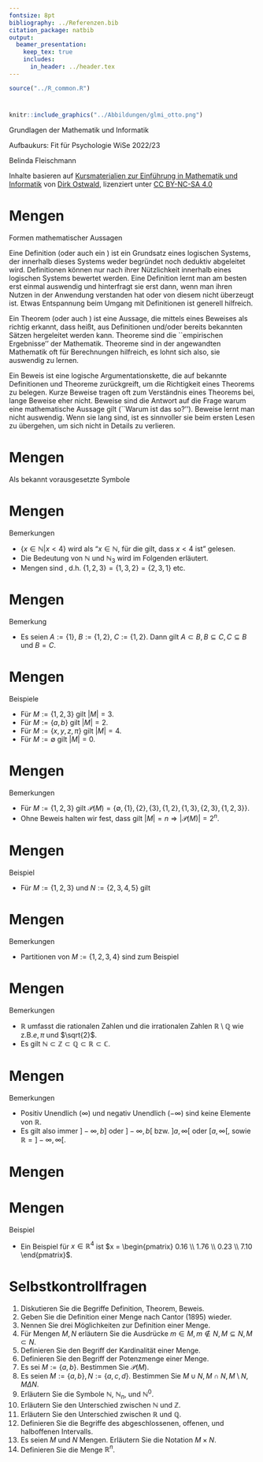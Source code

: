 ```yaml
---
fontsize: 8pt
bibliography: ../Referenzen.bib
citation_package: natbib
output:
  beamer_presentation:
    keep_tex: true
    includes:
      in_header: ../header.tex
---
```



```r
source("../R_common.R")
```

#  {.plain}
\center
```r
knitr::include_graphics("../Abbildungen/glmi_otto.png")
```

\vspace{2mm}

\huge
Grundlagen der Mathematik und Informatik
\vspace{6mm}

\Large
Aufbaukurs: Fit für Psychologie WiSe 2022/23

\vspace{6mm}
\large
Belinda Fleischmann


\vspace{3mm}
\scriptsize
Inhalte basieren auf [Kursmaterialien zur Einführung in Mathematik und Informatik](https://www.ipsy.ovgu.de/Institut/Abteilungen+des+Institutes/Methodenlehre+I+_+Experimentelle+und+Neurowissenschaftliche+Psychologie/Lehre/Wintersemester+2022/Grundlagen+der+Mathematik+und+Informatik.html) von [Dirk Ostwald](https://www.ipsy.ovgu.de/Institut/Abteilungen+des+Institutes/Methodenlehre+I+_+Experimentelle+und+Neurowissenschaftliche+Psychologie/Team/Dirk+Ostwald.html), lizenziert unter [CC BY-NC-SA 4.0](https://creativecommons.org/licenses/by-sa/4.0/deed.de)


#  {.plain}

\vfill
\center
\huge
\textcolor{black}{(1) Mengen}
\vfill


# Mengen

Formen mathematischer Aussagen

\small
\textbf{Definition.} Eine Definition (oder auch ein \textit{Axiom}) ist ein 
Grundsatz eines logischen Systems, der innerhalb dieses Systems weder begründet 
noch deduktiv abgeleitet wird. Definitionen können nur nach ihrer Nützlichkeit 
innerhalb eines logischen Systems bewertet werden. Eine Definition lernt man am 
besten erst einmal auswendig und hinterfragt sie erst dann, wenn man ihren Nutzen 
in der Anwendung verstanden hat oder von diesem nicht überzeugt ist. Etwas Entspannung
beim Umgang mit Definitionen ist generell hilfreich.
\vspace{3mm}

\textbf{Theorem.} Ein Theorem (oder auch \textit{Satz}) ist eine Aussage, die 
mittels eines Beweises als richtig erkannt, dass heißt, aus Definitionen und/oder
bereits bekannten Sätzen hergeleitet werden kann. Theoreme sind die ``empirischen Ergebnisse'' 
der Mathematik. Theoreme sind in der angewandten Mathematik oft für Berechnungen
hilfreich, es lohnt sich also, sie auswendig zu lernen.
\vspace{3mm}

\textbf{Beweis.} Ein Beweis ist eine logische Argumentationskette, die auf bekannte
Definitionen und Theoreme zurückgreift, um die Richtigkeit eines Theorems zu belegen. 
Kurze Beweise tragen oft zum Verständnis eines Theorems bei, lange Beweise eher nicht.
Beweise sind die Antwort auf die Frage warum eine mathematische Aussage gilt 
(``Warum ist das so?''). Beweise lernt man nicht auswendig. Wenn sie lang sind, 
ist es sinnvoller sie beim ersten Lesen zu übergehen, um sich nicht in Details zu 
verlieren. 

# Mengen
Als bekannt vorausgesetzte Symbole
\vspace{5mm}

\begin{table}
\centering
\renewcommand{\arraystretch}{1.5}
\begin{tabular}{ll|ll}
$A := B$ 
& A ist definiert als B 
& $A = B$ 
& A ist gleich B 
\\\hline 
$A \Leftrightarrow B$ 
& A ist äquivalent mit B 
& $A \Rightarrow B$ 
& Aus A folgt B  
\\\hline 
$a < b$
& a ist kleiner als b
& $a \le b$
& a ist kleiner oder gleich b
\\\hline 
$a > b$
& a ist größer als b
& $a \ge b$
& a ist größer oder gleich b
\\\hline
$n!$ 
& Fakultät von $n$
& $|a|$
& Betrag von $a$
\end{tabular} 
\end{table}

# Mengen
\small
\begin{definition}[Mengen und Mengendefinition]
\justifying
Nach Cantor (1895) ist eine \textit{Menge} definiert als
``eine Zusammenfassung $M$ von bestimmten wohlunterschiedenen Objekten $m$
unsere Anschauung oder unseres Denken (welche die Elemente der Menge genannt werden)
zu einem Ganzen''. Wir schreiben
\begin{equation}
m \in M \mbox{ bzw. } m \notin M
\end{equation}
um auszudrücken, dass $m$ ein Element bzw. kein Element von $M$ ist. Zur 
Definition von Mengen gibt es mindestens folgende Möglichkeiten:
\begin{itemize}
\item[(1)] Auflisten der Elemente in geschweiften Klammern, z.B. $M := \{1,2,3\}$.
\item[(2)] Angabe der Eigenschaften der Elemente, z.B. $M := \{x \in \mathbb{N}|x < 4\}$.
\item[(3)] Gleichsetzen mit einer anderen eindeutig definierten Menge, z.B. $M := \mathbb{N}_3$.
\end{itemize}
\end{definition}

Bemerkungen

* $\{x \in \mathbb{N}|x < 4\}$ wird als "$x \in \mathbb{N}$, für die gilt, dass $x < 4$ ist" gelesen.
* Die Bedeutung von $\mathbb{N}$ und $\mathbb{N}_3$ wird im Folgenden erläutert.
* Mengen sind \textit{ungeordnet}, d.h. $\{1,2,3\} = \{1,3,2\} = \{2,3,1\}$ etc.


# Mengen
\small
\begin{definition}[Teilmengen und Mengengleichheit]
\begin{itemize}
\item Eine Menge $A$ heißt \textit{Teilmenge} einer Menge $B$, wenn für jedes
Element $a \in A$ gilt, dass auch $a\in B$. Ist $A$ eine Teilmenge von $B$ ist, so 
schreibt man
\begin{equation}
A \subseteq B
\end{equation}
und nennt $A$ \textit{Untermenge} von $B$ und $B$ \textit{Obermenge} von $A$.
\item Eine Menge $A$ heißt \textit{echte Teilmenge} einer Menge $B$, wenn für 
jedes Element $a \in A$ gilt, dass auch $a\in B$, es aber zumindest ein Element
$b \in B$ gibt, für das gilt $b \notin A$. Ist $A$ eine echte Teilmenge von $B$, 
so schreibt man
\begin{equation}
A \subset B.
\end{equation}
\item Zwei Mengen $A$ und $B$ heißen \textit{gleich}, wenn für jedes Element 
$a \in A$ gilt, dass auch $a \in B$, und wenn für jedes Element $b \in B$ gilt, 
dass auch $b \in A$. Sind die Mengen $A$ und $B$ gleich, so schreibt man
\begin{equation}
A = B.
\end{equation}
\end{itemize}
\end{definition}

\footnotesize
Bemerkung

* Es seien $A := \{1\}$, $B := \{1,2\}$, $C := \{1,2\}$. Dann gilt $A \subset B, B \subseteq C, C \subseteq B$ und $B = C$.

# Mengen
\small
\begin{definition}[Kardinalität, leere Menge]
\justifying
Die Anzahl der Elemente einer Menge $M$ heißt \textit{Kardinalität} und wird 
mit $|M|$ bezeichnet. Eine Menge mit Kardinalität 0 heißt \textit{leere Menge} 
und wird mit $\emptyset$ bezeichnet.
\end{definition}

Beispiele

* Für $M := \{1,2,3\}$ gilt $|M| = 3$.
* Für $M := \{a,b\}$ gilt $|M| = 2$.
* Für $M := \{x,y,z,\pi\}$ gilt $|M| = 4$.
* Für $M := \emptyset$ gilt $|M| = 0$.

# Mengen
\small
\begin{definition}[Potenzmenge]
\justifying
Die Menge aller Teilmengen einer Menge $M$ heißt \textit{Potenzmenge von $M$} 
und wird mit $\mathcal{P}(M)$ bezeichnet. Die leere Untermenge von $M$ und $M$ 
selbst sind immer Elemente von $\mathcal{P}(M)$.
\end{definition}

Bemerkungen

* Für $M := \{1,2,3\}$ gilt $\mathcal{P}(M) = \{\emptyset, \{1\},\{2\},\{3\},\{1,2\},\{1,3\},\{2,3\},\{1,2,3\} \}$.
* Ohne Beweis halten wir fest, dass gilt $|M| = n \Rightarrow |\mathcal{P}(M)| = 2^n$.

# Mengen
\footnotesize
\begin{definition}[Mengenoperationen]
\setstretch{1}
$M$ und $N$ seien zwei Mengen.
\justifying
\begin{itemize}
\item Die \textit{Vereinigung von $M$ und $N$} ist definiert als die Menge
\begin{equation}
M \cup N := \{x | x \in M \mbox{ oder } x \in N\},
\end{equation}
wobei \textit{oder} im inklusiven Sinne als \textit{und/oder} zu verstehen ist.
\item Der \textit{Durchschnitt von $M$ und $N$} ist definiert als die Menge
\begin{equation}
M \cap N := \{x | x \in M \mbox{ und } x \in N\}.
\end{equation}
\item Die \textit{Differenz von $M$ und $N$} ist definiert als die Menge
\begin{equation}
M\setminus N := \{x | x \in M \mbox{ und } x \notin N\}.
\end{equation}
\item Die \textit{symmetrische Differenz von $M$ und $N$} ist definiert als die Menge
\begin{equation}
M \Delta N := \{x|x \in M \mbox{ oder } x \in N, \mbox{ aber } x \notin M \cap N\},
\end{equation}
wobei \textit{oder} hier also im exklusiven Sinne zu verstehen ist.
\end{itemize}
\end{definition}

\footnotesize
Beispiel

* Für $M := \{1,2,3\}$ und $N := \{2,3,4,5\}$ gilt
\begin{equation*}
M \cup N = \{1,2,3,4,5\}, M \cap N = \{2,3\}, M \setminus N = \{1\}, N \setminus M = \{4,5\}, M \Delta N = \{1,4,5\}.
\end{equation*}

# Mengen
\small
\begin{definition}[Partition]
$M$ sei eine Menge und $P := \{N_i\}$ sei eine Menge von Mengen $N_i$ mit $i = 1,...,n$,
so dass gilt
\begin{equation}
M = \cup_{i=1}^n N_i \mbox{ und } N_i \cap N_j = \emptyset \mbox{ für } i = 1,...,n, j = 1,..., n, i \neq j.
\end{equation}
Dann heißt $P$ eine \textit{Partition} (oder \textit{Zerlegung}) von $M$.
\end{definition}
\footnotesize

Bemerkungen

* Partitionen von $M := \{1,2,3,4\}$ sind zum Beispiel
\begin{equation}
P_1 := \{\{1\}, \{2,3,4\}\}, P_2 := \{\{1,2\}, \{3,4\}\}, P_3 := \{\{1\}, \{2\}, \{3,4\}\}. 
\end{equation}
 

# Mengen
\small
\begin{definition}[Zahlenmengen]
Es bezeichnen
\begin{itemize}
\item $\mathbb{N}\,\,\, := \{1,2,3,...\}$ die \textit{natürlichen Zahlen},
\item $\mathbb{N}_n     := \{1,2,3,...,n\}$ die \textit{natürlichen Zahlen der Ordnung $n$},
\item $\mathbb{N}^0     := \mathbb{N} \cup \{0\}$ die \textit{natürlichen Zahlen} und Null,
\item $\mathbb{Z}\,\,\, := \{...,-3,-2,-1,0,1,2,3,...\}$ die \textit{ganzen Zahlen},
\item $\mathbb{Q}\,\,\, := \{\frac{p}{q}|p,q \in \mathbb{Z}, q \neq 0\}$ die \textit{rationalen Zahlen},
\item $\mathbb{R}\,\,\,$ die \textit{reellen Zahlen}, und
\item $\mathbb{C}\,\,\, := \{a +ib|a,b\in \mathbb{R}, i := \sqrt{-1} \}$ die \textit{komplexen Zahlen}.
\end{itemize}
\end{definition}


Bemerkungen

* $\mathbb{R}$ umfasst die rationalen Zahlen und die irrationalen Zahlen $\mathbb{R}\setminus \mathbb{Q}$ wie z.B.$e,\pi$ und $\sqrt{2}$.
* Es gilt $\mathbb{N} \subset \mathbb{Z} \subset \mathbb{Q} \subset \mathbb{R} \subset \mathbb{C}$.

# Mengen
\small
\begin{definition}[Intervalle]
\justifying
Zusammenhängende Teilmengen der reellen Zahlen heißen \textit{Intervalle}. Für $a,b\in \mathbb{R}$ unterscheidet man
\begin{itemize}
\item das \textit{abgeschlossene Intervall}
\begin{equation}
[a,b] := \{x \in \mathbb{R}|a \le x \le b\},
\end{equation}
\item das \textit{offene Interval}
\begin{equation}
]a,b[ := \{x \in \mathbb{R}|a < x < b\},
\end{equation}
\item die \textit{halboffenen Intervalle}
\begin{equation}
]a,b] := \{x \in \mathbb{R}| a < x \le b\} \mbox{ und } [a,b[ := \{x \in \mathbb{R}| a \le x < b\}.
\end{equation}
\end{itemize}
\end{definition}

Bemerkungen

* Positiv Unendlich ($\infty$) und negativ Unendlich ($-\infty$) sind keine Elemente von $\mathbb{R}$.
* Es gilt also immer $]-\infty,b]$ oder $]-\infty,b[$   bzw. $]a,\infty[$  oder $[a,\infty[$, sowie $\mathbb{R} = ]-\infty, \infty[$.

# Mengen
\footnotesize
\begin{definition}[Kartesische Produkte]
\justifying
$M$ und $N$ seien zwei Mengen. Dann ist das \textit{Kartesische Produkt der
Mengen $M$ und $N$} die Menge aller geordneten Tupel $(m,n)$ mit $m \in M$ und
$n \in N$, formal
\begin{equation}
M \times N := \{(m,n)|m\in M, n \in N \}.
\end{equation}

Das Kartesische Produkt einer Menge $M$ mit sich selbst wird bezeichnet mit
\begin{equation}
M^2 := M \times M.
\end{equation}

Seien weiterhin $M_1, ..., M_n$ Mengen. Dann ist das \textit{Kartesische
Produkt der Mengen $M_1,...,M_n$} die Menge aller geordneten $n$-Tupel
$(m_1,...,m_n)$ mit $m_i \in M_i$ für $i = 1,...,n$, formal
\begin{equation}
\prod_{i=1}^n M_i := M_1 \times \cdots \times M_n := \{(m_1,...,m_n)|m_i \in M_i \mbox{ für } i = 1,...,n\}.
\end{equation}

Das $n$-fache Kartesische Produkt einer Menge $M$ mit sich selbst wird bezeichnet mit
\begin{equation}
M^n := \prod_{i=1}^n M := \{(m_1,,...,m_n)|m_i \in M\}.
\end{equation}
\end{definition}


# Mengen
\small
\begin{definition}[Die Menge $\mathbb{R}^n$]
\justifying
Das $n$-fache Kartesische Produkt der reellen Zahlen mit sich selbst wird bezeichnet mit
\begin{equation}
\mathbb{R}^n := \prod_{i=1}^n \mathbb{R} := \{x := (x_1,,...,x_n)|x_i \in \mathbb{R}\}
\end{equation}
und \textit{``$\mathbb{R}$ hoch $n$''} gesprochen. Wir schreiben die Elemente von $\mathbb{R}^n$ typischerweise als Spalten
\begin{equation}
x :=
\begin{pmatrix}
x_1
\\
\vdots
\\
x_n
\end{pmatrix}
\end{equation}
und nennen sie \textit{$n$-dimensionale Vektoren}. Die Elemente von 
$\mathbb{R}^1 = \mathbb{R}$ heißen nennt man \textit{Skalare}.
\end{definition}


\footnotesize
Beispiel

* Ein Beispiel für $x \in \mathbb{R}^4$ ist $x = \begin{pmatrix} 0.16 \\ 1.76 \\ 0.23 \\ 7.10 \end{pmatrix}$.

# Selbstkontrollfragen 
\small
\setstretch{1.8}

1. Diskutieren Sie die Begriffe Definition, Theorem, Beweis.
2. Geben Sie die Definition einer Menge nach Cantor (1895) wieder.
3. Nennen Sie drei Möglichkeiten zur Definition einer Menge.
4. Für Mengen $M,N$ erläutern Sie die Ausdrücke $m \in M, m \notin N, M \subseteq N, M \subset N$. 
5. Definieren Sie den Begriff der Kardinalität einer Menge.
6. Definieren Sie den Begriff der Potenzmenge einer Menge.
7. Es sei $M := \{a,b\}$. Bestimmen Sie $\mathcal{P}(M)$.
8. Es seien $M := \{a,b\}, N := \{a,c,d\}$. Bestimmen Sie $M \cup N, M \cap N, M\setminus N, M \Delta N$.
9. Erläutern Sie die Symbole $\mathbb{N}$, $\mathbb{N}_n$, und $\mathbb{N}^0$.
10. Erläutern Sie den Unterschied zwischen $\mathbb{N}$ und $\mathbb{Z}$.
11. Erläutern Sie den Unterschied zwischen $\mathbb{R}$ und $\mathbb{Q}$.
12. Definieren Sie die Begriffe des abgeschlossenen, offenen, und halboffenen Intervalls.
13. Es seien $M$ und $N$ Mengen. Erläutern Sie die Notation $M \times N$.
14. Definieren Sie die Menge $\mathbb{R}^n$.

